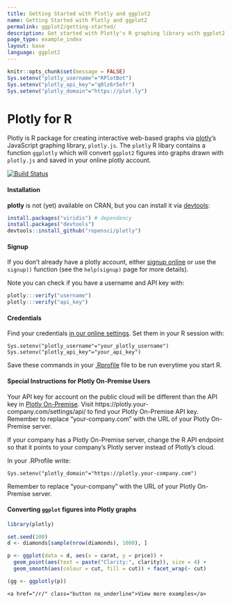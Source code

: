 ```yaml
---
title: Getting Started with Plotly and ggplot2
name: Getting Started with Plotly and ggplot2
permalink: ggplot2/getting-started/
description: Get started with Plotly's R graphing library with ggplot2 to make interactive, publication-quality graphs online.
page_type: example_index
layout: base
language: ggplot2
---
```


```r
knitr::opts_chunk$set(message = FALSE)
Sys.setenv("plotly_username"="RPlotBot")
Sys.setenv("plotly_api_key"="q0lz6r5efr")
Sys.setenv("plotly_domain"="https://plot.ly")
```

# Plotly for R

Plotly is R package for creating interactive web-based graphs via [plotly](https://plot.ly/)'s JavaScript graphing library, `plotly.js`.
The `plotly` R libary contains a function `ggplotly` which will convert `ggplot2` figures into graphs drawn with `plotly.js` and saved in your online plotly account.

<a href="https://travis-ci.org/ropensci/plotly">
    <img alt="Build Status" style="margin: 0;" src="https://travis-ci.org/ropensci/plotly.png?branch=master">
</a>

#### Installation

__plotly__ is not (yet) available on CRAN, but you can install it via [devtools](http://cran.r-project.org/web/packages/devtools/):

```r
install.packages("viridis") # dependency
install.packages("devtools")
devtools::install_github("ropensci/plotly")
```


#### Signup

If you don't already have a plotly account, either [signup online](https://plot.ly/ssu/) or use the `signup()` function (see the `help(signup)` page for more details).

Note you can check if you have a username and API key with:

```r
plotly:::verify("username")
plotly:::verify("api_key")
```

#### Credentials

Find your credentials [in our online settings](https://plot.ly/settings/api). Set them in your R session with:

```
Sys.setenv("plotly_username"="your_plotly_username")
Sys.setenv("plotly_api_key"="your_api_key")
```

Save these commands in your [.Rprofile](http://www.statmethods.net/interface/customizing.html) file to be run everytime you start R.

#### Special Instructions for Plotly On-Premise Users

Your API key for account on the public cloud will be different than the API key in [Plotly On-Premise](https://plot.ly/product/enterprise/). Visit https://plotly.your-company.com/settings/api/ to find your Plotly On-Premise API key. Remember to replace "your-company.com" with the URL of your Plotly On-Premise server.

If your company has a Plotly On-Premise server, change the R API endpoint so that it points to your company's Plotly server instead of Plotly's cloud.

In your .RProfile write:

```
Sys.setenv("plotly_domain"="https://plotly.your-company.com")
```

Remember to replace "your-company" with the URL of your Plotly On-Premise server.

#### Converting `ggplot` figures into Plotly graphs

```r
library(plotly)

set.seed(100)
d <- diamonds[sample(nrow(diamonds), 1000), ]

p <- ggplot(data = d, aes(x = carat, y = price)) +
  geom_point(aes(text = paste("Clarity:", clarity)), size = 4) +
  geom_smooth(aes(colour = cut, fill = cut)) + facet_wrap(~ cut)

(gg <- ggplotly(p))
```

<div class="row centered btnrow">
    <a href="/r/" class="button no_underline">View more examples</a>
</div>

